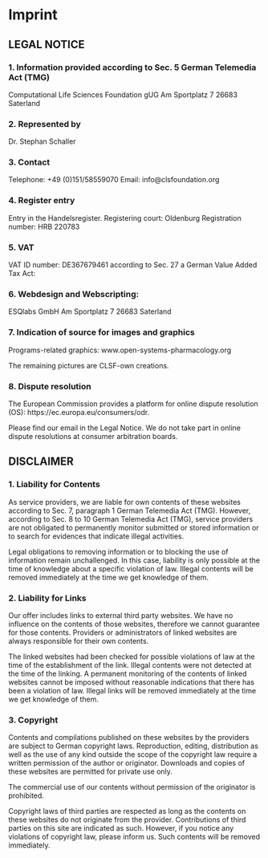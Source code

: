 # Imprint

## LEGAL NOTICE

### 1. Information provided according to Sec. 5 German Telemedia Act (TMG)

Computational Life Sciences Foundation gUG Am Sportplatz 7 26683 Saterland

### 2. Represented by

Dr. Stephan Schaller

### 3. Contact

Telephone: +49 (0)151/58559070 Email: info\@clsfoundation.org

### 4. Register entry

Entry in the Handelsregister. Registering court: Oldenburg Registration number: HRB 220783

### 5. VAT

VAT ID number: DE367679461 according to Sec. 27 a German Value Added Tax Act:


### 6. Webdesign and Webscripting:

ESQlabs GmbH Am Sportplatz 7 26683 Saterland

### 7. Indication of source for images and graphics

Programs-related graphics: www.open-systems-pharmacology.org

The remaining pictures are CLSF-own creations.

### 8. Dispute resolution

The European Commission provides a platform for online dispute resolution (OS): https://ec.europa.eu/consumers/odr.

Please find our email in the Legal Notice. We do not take part in online dispute resolutions at consumer arbitration boards.

## DISCLAIMER

### 1. Liability for Contents

As service providers, we are liable for own contents of these websites according to Sec. 7, paragraph 1 German Telemedia Act (TMG). However, according to Sec. 8 to 10 German Telemedia Act (TMG), service providers are not obligated to permanently monitor submitted or stored information or to search for evidences that indicate illegal activities.

Legal obligations to removing information or to blocking the use of information remain unchallenged. In this case, liability is only possible at the time of knowledge about a specific violation of law. Illegal contents will be removed immediately at the time we get knowledge of them.

### 2. Liability for Links

Our offer includes links to external third party websites. We have no influence on the contents of those websites, therefore we cannot guarantee for those contents. Providers or administrators of linked websites are always responsible for their own contents.

The linked websites had been checked for possible violations of law at the time of the establishment of the link. Illegal contents were not detected at the time of the linking. A permanent monitoring of the contents of linked websites cannot be imposed without reasonable indications that there has been a violation of law. Illegal links will be removed immediately at the time we get knowledge of them.

### 3. Copyright

Contents and compilations published on these websites by the providers are subject to German copyright laws. Reproduction, editing, distribution as well as the use of any kind outside the scope of the copyright law require a written permission of the author or originator. Downloads and copies of these websites are permitted for private use only.

The commercial use of our contents without permission of the originator is prohibited.

Copyright laws of third parties are respected as long as the contents on these websites do not originate from the provider. Contributions of third parties on this site are indicated as such. However, if you notice any violations of copyright law, please inform us. Such contents will be removed immediately.
